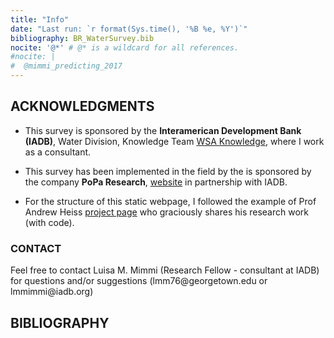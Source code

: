 ```yaml
---
title: "Info"
date: "Last run: `r format(Sys.time(), '%B %e, %Y')`"
bibliography: BR_WaterSurvey.bib
nocite: '@*' # @* is a wildcard for all references.
#nocite: |
#  @mimmi_predicting_2017
---
```


 
## ACKNOWLEDGMENTS
+ This survey is sponsored by the **Interamerican Development Bank (IADB)**, Water Division, Knowledge Team  [WSA Knowledge](https://idbg.sharepoint.com/sites/WSAknowledge), where I work as a consultant. 

+ This survey has been implemented in the field by the is sponsored by the company **PoPa Research**, [website](http://www.poparesearch.com/) in partnership with IADB. 

+ For the structure of this static webpage, I followed the example of Prof Andrew Heiss [project page](https://stats.andrewheiss.com/donors-ngo-restrictions/index.html) who graciously shares his research work (with code).


<!-- ## This static website -->
<!-- This is a static webpage created to share insights from the survey on Brazil WSS Operators. (Raw survey responses are confidential). Its purpose is to...  -->


### CONTACT
Feel free to contact Luisa M. Mimmi (Research Fellow - consultant at IADB) for questions and/or suggestions  (lmm76@georgetown.edu or lmmimmi@iadb.org)  



## BIBLIOGRAPHY





